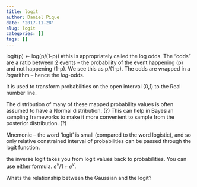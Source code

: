 ```yaml
---
title: logit
author: Daniel Pique
date: '2017-11-28'
slug: logit
categories: []
tags: []
---
```


logit(p) <- log(p/(1-p)) #this is appropriately called the log odds. The "odds" are a ratio between 2 events -- the probability of the event happening (p) and not happening (1-p). We see this as p/(1-p). The odds are wrapped in a *log*arithm -- hence the *log*-odds.

It is used to transform probabilities on the open interval (0,1) to the Real number line.

The distribution of many of these mapped probability values is often assumed to have a Normal distribution. (?) This can help in Bayesian sampling frameworks to make it more convenient to sample from the posterior distribution. (?)

Mnemonic -- the word 'logit' is small (compared to the word logistic), and so only relative constrained interval of probabilities can be passed through the logit function.

the inverse logit takes you from logit values back to probabilities. You can use either formula. $e^v /1+e^v$.

Whats the relationship between the Gaussian and the logit?